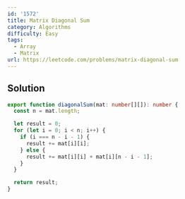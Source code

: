 ```yaml
---
id: '1572'
title: Matrix Diagonal Sum
category: Algorithms
difficulty: Easy
tags:
  - Array
  - Matrix
url: https://leetcode.com/problems/matrix-diagonal-sum
---
```


## Solution

```typescript filename="solution.ts" copy
export function diagonalSum(mat: number[][]): number {
  const n = mat.length;

  let result = 0;
  for (let i = 0; i < n; i++) {
    if (i === n - i - 1) {
      result += mat[i][i];
    } else {
      result += mat[i][i] + mat[i][n - i - 1];
    }
  }

  return result;
}
```
